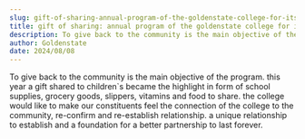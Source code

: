 ```yaml
---
slug: gift-of-sharing-annual-program-of-the-goldenstate-college-for-its-social-and-community-extension-program
title: gift of sharing: annual program of the goldenstate college for its social and community extension program
description: To give back to the community is the main objective of the program. this year...
author: Goldenstate
date: 2024/08/08
---
```


To give back to the community is the main objective of the program. this year a gift shared to children`s became the highlight in form of school supplies, grocery goods, slippers, vitamins and food to share. the college would like to make our constituents feel the connection of the college to the community, re-confirm and re-establish relationship. a unique relationship to establish and a foundation for a better partnership to last forever.